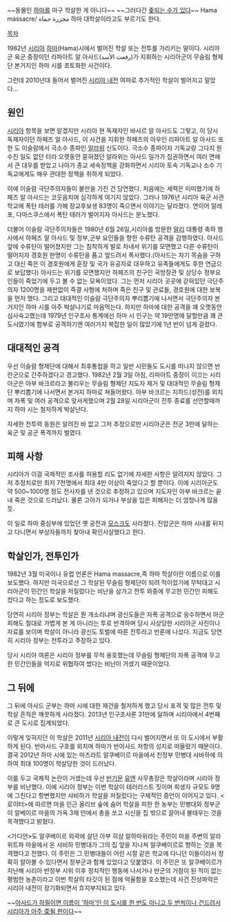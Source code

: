 ~~동물인 [[하마]]를 마구 학살한 게 아니다~~ ~~그러다간 [[작은 하마 이야기|좆되는 수가 있다]]~~
Hama massacre/ مجزرة حماة 하마 대학살이라고도 부르기도 한다.

[[목차]]

1982년 [[시리아]] [[하마]](Hama)시에서 벌어진 학살 또는 전투를 가리키는 말이다. 시리아군 육군 중장이던 라파아트 알 아사드(رفعت الأسد‎)가 지휘하는 시리아군이 무슬림 형제단 본거지인 하마 시를 초토화한 사건이다.

그런데 2010년대 들어서 벌어진 [[시리아 내전]] 여파로 추가적인 학살이 벌어지고 말았다...
== 원인 ==
[[시리아]] 항목을 보면 알겠지만 시리아 현 독재자인 바샤르 알 아사드도 그렇고, 이 당시 독재자이던 하페즈 알 아사드, 이 사건을 지휘한 하페즈의 아우인 리파아트 알 아사드 또한 도 이슬람에서 극소수 종파인 [[알라위]] 신도이다. 극소수 종파이자 기독교랑 그다지 원수진 일도 없던 터라 오랫동안 묻혀졌던 알라위는 아사드 일가가 집권하면서 여러 면에서 큰 대우를 받았고 나아가 종교 세속정책을 강화하면서 시리아 토속 기독교나 소수 기독교에게도 매우 관대한 정책을 취하게 되었다.

이에 이슬람 극단주의자들이 불만을 가진 건 당연했다. 처음에는 세력은 미미했기에 하페즈 알 아사드는 코웃음치며 심각하게 여기지 않았다. 그러나 1976년 시리아 육군 사관학교에 폭탄 테러를 가해 장교후보생 83명이 죽으면서 이야기는 달라졌다. 연이어 알레포, 다마스쿠스에서 폭탄 테러가 벌어지자 아사드는 분노했다.

더불어 이슬람 극단주의자들은 1980년 6월 26일,시리아를 방문한 [[말리]] 대통령 축하 행사에서 하페즈 알 아사드 및 정부,군부 요인들을 향한 수류탄 공격을 감행하였다. 아사드 앞에 수류탄이 떨어졌지만 그는 침착하게 발로 차내서 위기를 모면했고 다른 수류탄이 떨어지자 경호원 한명이 수류탄을 품고 엎드려서 폭사했다.(아사드는 자기 목숨을 구하고 대신 죽은 이 경호원에게 훈장 및 국가 유공자로 대우하고 유족들에게도 후한 연금으로 보답했다) 아사드는 위기를 모면했지만 하페즈의 친구인 국방장관 및 상당수 정부요인들이 죽었기에 두고 볼 수 없는 모욕이었다. 그는 먼저 시리아 곳곳에 갇혀있던 극단주의자 1200명을 재판없이 즉결 사형에 처하며 죽은 친구 및 관료들, 경호원에 대한 보복을 먼저 했다. 그리고 대대적인 이슬람 극단주의자 뿌리뽑기에 나서면서 극단주의자 본거지인 하마 시를 아주 박살나기로 마음먹는다. 하지만 하마에 대한 공격을 꽤 오랫동안 심사숙고했는데 1979년 인구조사 통계에선 하마 시 인구는 약 19만명에 달할만큼 꽤 큰 도시였기에 함부로 공격하기엔 여러가지 복잡한 일이 많았기에 1년 반이 넘게 걸렸다.

== 대대적인 공격 ==
우선 이슬람 형제단에 대해서 최후통첩을 하고 일반 시민들도 도시를 떠나지 않으면 반란군으로 간주하겠다고 경고했다. 
1982년 2월 3일 아침, 리파아트 중장이 이끄는 시리아군은 아부 바크르라고 불리우는 무슬림 형제단 지도자 제거 및 대대적인 무슬림 형제단 뿌리뽑기에 나서면서 본거지 하마로 쳐들어왔다. 아부 바크르는 지하드(성전)를 외치며 자폭 및 여러 공격으로 맞서게했으며 2월 28일 시리아군이 전투 종료를 선언할때까지 하마 시는 철저하게 박살난다.

자세한 전투력 동원은 알려진 바 없고 그저 추정으로만 시리아군은 전군 3만에 달하는 육군 및 공군 폭격까지 벌였다.

== 피해 사항 ==
시리아가 이걸 국제적인 조사를 허용할 리도 없기에 자세한 사항은 알려지지 않았다. 그저 추정치로만 최저 7천명에서 최대 4만 이상이 죽었다고 할 뿐이다. 이에 시리아군도 약 500~1000명 정도 전사자를 낸 것으로 추정하고 있으며 지도자인 아부 바크르는 끝내 죽은 것으로 드러났다. 물론 고아가 되거나 부상을 입은 피해자는 더 엄청나게 많을 듯.

이 일로 하마 중심부에 있었던 옛 궁전과 [[모스크]]도 사라졌다. 진압군은 하마 시내를 뒤지고 다니면서 부상자들까지 찾아내 확인사살했다고 한다. 
== 학살인가, 전투인가 ==
1982년 3월 미국이나 유럽 언론은 Hama massacre,즉 하마 학살이란 이름으로 이를 보도했다. 하지만 미국으로선 그 학살된 무슬림 형제단이 되려 적이었기에 무턱대고 시리아군이 민간인 학살을 저질렀다는 비난을 삼가고 전투 와중에 무고한 민간인 피해도 컸다고 하는 정도로 보도했다.

당연히 시리아 정부는 학살은 뭔 개소리냐며 광신도들은 자폭 공격으로 응수하면서 아군 피해도 절대로 가볍게 본 게 아니라는 투로 반격하며 당시 사상당한 시리아군 사진이나 자료를 보이며 학살이 아니라 광신도 토벌에 따른 전투라고 반론에 나섰다. 지금도 당연히 시리아 정부는 전투라고 주장하고 있다.

당시 시리아 여론은 시리아 정부를 무척 옹호했는데 무슬림 형제단의 자폭 공격에 무고한 민간인들을 억지로 위협하여 썼다는 비난이 거셌기 때문이었다.
== 그 뒤에 ==
그 뒤에 아사드 군부는 하마 시에 대한 재건을 철저하게 했고 당시 포격 및 많은 전투 및 학살 흔적은 깨끗하게 사라졌다. 2013년 인구조사론 31만에 달하며 시리아에서 4번째로 큰 도시로 집계되었다.

이렇게 잊혀지던 이 학살은 2011년 [[시리아 내전]]이 다시 벌어지면서 또 이 도시에서 부활하게 된다. 반아사드 구호를 외치며 하마가 반아사드 저항의 성지로 떠올랐기 때문이다. 결국 2012년 하마 시에 있는 마즈라트 알쿠베이르 마을에서 친정부 민병대 샤바하에 의하여 최대 100명이 학살당한 것이 드러났다.

이를 두고 국제적 논란이 거셌는데 우선 [[반기문]] [[유엔]] 사무총장은 학살이라며 시리아 정부를 비난했다. 이에 시리아 정부는 이번 학살이 테러리스트 짓이며 희생자 규모도 9명에 그친다고 항변했지만 샤비하가 학살을 저질렀다는 구체적인 증언이 이어지고 있다. <로이터>에 따르면 마을 인근 올리브 숲에 숨어 학살을 피한 한 농부는 민병대와 정부군이 알베이르 마을의 가옥 3채 안에서 총을 쏘고 시신을 집 밖으로 끌어내 불태우는 것을 목격했다고 밝혔다.

<가디언>도 알쿠베이르 외곽에 살던 아부 히샴 알하마위라는 주민이 마을 주변의 알라위트파 마을에서 온 샤비하 민병대가 그의 집 앞을 지나쳐 알쿠베이르로 향하는 것을 목격했다고 전했다. 이 주민은 그 민병대들이 어린 시절 같은 학교에 다니던 이들이라서 정확히 알아볼 수 있다면서 정부군과 함께 있었다고 덧붙였다. 이 주민은 또 알쿠베이르가 지난해 시리아 반정부 시위 이후 정치적인 행동에 나서거나 반군의 거점이 된 적이 없는 평범한 농촌이라고 이번 학살의 타깃이 된 점에 억울함을 호소했는데 사건 진상파악은 시리아 내전이 장기화되면서 흐지부지되고 있다.

~~[[작은 하마 이야기|아사드가 하필이면 이름이 '하마'인 이 도시를 한 번도 아니고 두 번씩이나 건드려서 시리아가 아주 奀될 판이다]]~~
